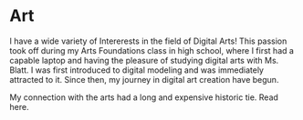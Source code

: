 # Art

I have a wide variety of Intererests in the field of Digital Arts! This passion took off during my Arts Foundations class in high school, where I first had a capable laptop and having the pleasure of studying digital arts with Ms. Blatt. I was first introduced to digital modeling and was immediately attracted to it. Since then, my journey in digital art creation have begun. 

My connection with the arts had a long and expensive historic tie. Read here. 